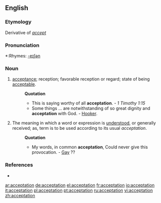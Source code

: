 ==English==

===Etymology===
Derivative of ''[[accept]]''

===Pronunciation===
*:Rhymes: [[Rhymes:English:-eɪʃǝn|-eɪʃǝn]]

===Noun===
{{en-noun}}

# {{obsolete}} [[acceptance]]; reception; favorable reception or regard; state of being [[acceptable]]. 
#:'''Quotation'''
#:*This is saying worthy of all '''acceptation'''. - ''1 Timothy 1:15'' 
#:*Some things ... are notwithstanding of so great dignity and '''acceptation''' with God. - [[Hooker]]. 
#The meaning in which a word or expression is [[understood]], or generally received; as, term is to be used according to its usual ''acceptation''.
#:'''Quotation'''
#:*My words, in common '''acceptation''', Could never give this provocation. - [[Gay]] ??

===References===
*{{R:1913}}

[[ar:acceptation]]
[[de:acceptation]]
[[el:acceptation]]
[[fr:acceptation]]
[[io:acceptation]]
[[it:acceptation]]
[[pl:acceptation]]
[[pt:acceptation]]
[[ru:acceptation]]
[[vi:acceptation]]
[[zh:acceptation]]
